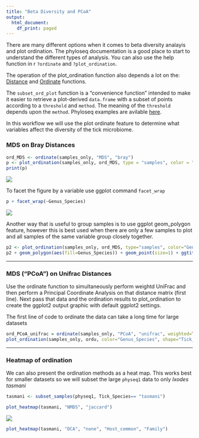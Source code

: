 ```yaml
---
title: "Beta Diversity and PCoA"
output:
  html_document:
    df_print: paged
---
```


There are many different options when it comes to beta diversity analayis and plot ordination. The phyloseq documentation is a good place to start to understand the different types of analysis. You can also use the help function in r `?ordinate` and `?plot_ordination`. 

The operation of the plot_ordination function also depends a lot on the:
[Distance](https://joey711.github.io/phyloseq/distance.html) and [Ordinate](https://joey711.github.io/phyloseq/ordinate.html) functions.

The `subset_ord_plot` function is a “convenience function” intended to make it easier to retrieve a plot-derived `data.frame` with a subset of points according to a `threshold` and `method`. The meaning of the `threshold` depends upon the `method`. Phyloseq examples are avilable [here](http://joey711.github.io/phyloseq/subset_ord_plot-examples).


In this workflow we will use the plot ordinate feature to determine what variables affect the diversity of the tick microbiome.


### MDS on Bray Distances

```r
ord_MDS <- ordinate(samples_only, "MDS", "bray")
p <- plot_ordination(samples_only, ord_MDS, type = "samples", color = "Genus_Species", shape = "Tick_Instar", title = "MDS ordination") + geom_point(size = 1)
print(p)
```

![](images/MDS-ord.png)

To facet the figure by a variable use ggplot command `facet_wrap`

```r
p + facet_wrap(~Genus_Species)
```

![](images/MDS-ord-facet.png)

Another way that is useful to group samples is to use ggplot geom_polygon feature, however this is best used when there are only a few samples to plot and all samples of the same variable group closely together.

```r
p2 <- plot_ordination(samples_only, ord_MDS, type="samples", color="Genus_Species")
p2 + geom_polygon(aes(fill=Genus_Species)) + geom_point(size=1) + ggtitle("Genus_Species")
```

***

### MDS (“PCoA”) on Unifrac Distances

Use the ordinate function to simultaneously perform weightd UniFrac and then perform a Principal Coordinate Analysis on that distance matrix (first line). Next pass that data and the ordination results to plot_ordination to create the ggplot2 output graphic with default ggplot2 settings.

The first line of code to ordinate the data can take a long time for large datasets

```r
ord_PCoA_unifrac = ordinate(samples_only, "PCoA", "unifrac", weighted=TRUE)
plot_ordination(samples_only, ordu, color="Genus_Species", shape="Tick_Instar")
```

***

### Heatmap of ordination

We can also present the ordination methods as a heat map. This works best for smaller datasets so we will subset the large `physeq1` data to only *Ixodes tasmani*

```r
tasmani <- subset_samples(physeq1, Tick_Species== "tasmani")
```

```r
plot_heatmap(tasmani, "NMDS", "jaccard")
```
![](images/heatmap_tasmani_NMDS_jaccard.png)

```r
plot_heatmap(tasmani, "DCA", "none", "Host_common", "Family")
```
